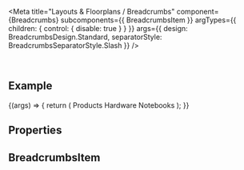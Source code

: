 
<Meta
  title="Layouts & Floorplans / Breadcrumbs"
  component={Breadcrumbs}
  subcomponents={{ BreadcrumbsItem }}
  argTypes={{
    children: { control: { disable: true } }
  }}
  args={{
    design: BreadcrumbsDesign.Standard,
    separatorStyle: BreadcrumbsSeparatorStyle.Slash
  }}
/>

<DocsHeader since="0.18.0" />

<br />

## Example

<Canvas>
  <Story name="Default">
    {(args) => {
      return (
        <Breadcrumbs {...args}>
          <BreadcrumbsItem>Products</BreadcrumbsItem>
          <BreadcrumbsItem>Hardware</BreadcrumbsItem>
          <BreadcrumbsItem>Notebooks</BreadcrumbsItem>
        </Breadcrumbs>
      );
    }}
  </Story>
</Canvas>

## Properties

<ArgsTableWithNote story="." />

<Description />

<SubcomponentsSection />

## BreadcrumbsItem

<BreadcrumbsItemDescription />

<Footer />
